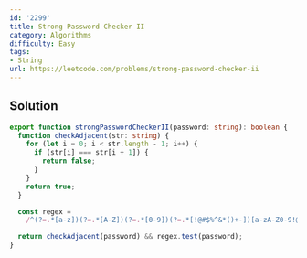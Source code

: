 ```yaml
---
id: '2299'
title: Strong Password Checker II
category: Algorithms
difficulty: Easy
tags:
- String
url: https://leetcode.com/problems/strong-password-checker-ii
---
```


## Solution

```typescript filename="solution.ts" copy
export function strongPasswordCheckerII(password: string): boolean {
  function checkAdjacent(str: string) {
    for (let i = 0; i < str.length - 1; i++) {
      if (str[i] === str[i + 1]) {
        return false;
      }
    }
    return true;
  }

  const regex =
    /^(?=.*[a-z])(?=.*[A-Z])(?=.*[0-9])(?=.*[!@#$%^&*()+-])[a-zA-Z0-9!@#$%^&*()+-]{8,}$/;

  return checkAdjacent(password) && regex.test(password);
}
```

